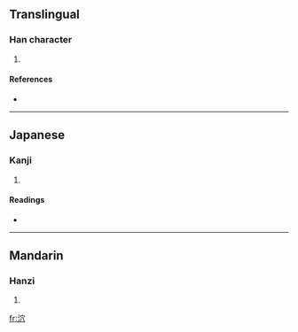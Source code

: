 ==Translingual==

===Han character===
{{Han char|rn=85|rad=水|as=05|sn=8|four=3318<sub>7</sub>|canj=水十金 (EJC)}}

# {{defn|Han|sort=水05}}

====References====
* {{Han ref|kx=0618.090|dkj=17320|dj=1013.060|hdz=31594.040|uh=6CEC|ud=27884|bh=CCEF|bd=52463}}

----

==Japanese==

===Kanji===
{{ja-kanji|grade=|rs=水05}}

# {{defn|Japanese|sort=水05}}

====Readings====
* {{ja-readings|on=[[けつ]] (ketsu), [[けち]] (kechi)|kun=[[ほとばしる]] (hotobashiru)}}

----

==Mandarin==

===Hanzi===
{{cmn-hanzi|pin=[[jué]] ([[jue2]]), [[xuè]] ([[xue4]])|wg=chüeh<sup>2</sup>, hsüeh<sup>4</sup>}}

# {{defn|Mandarin|sort=水05}}

[[fr:泬]]